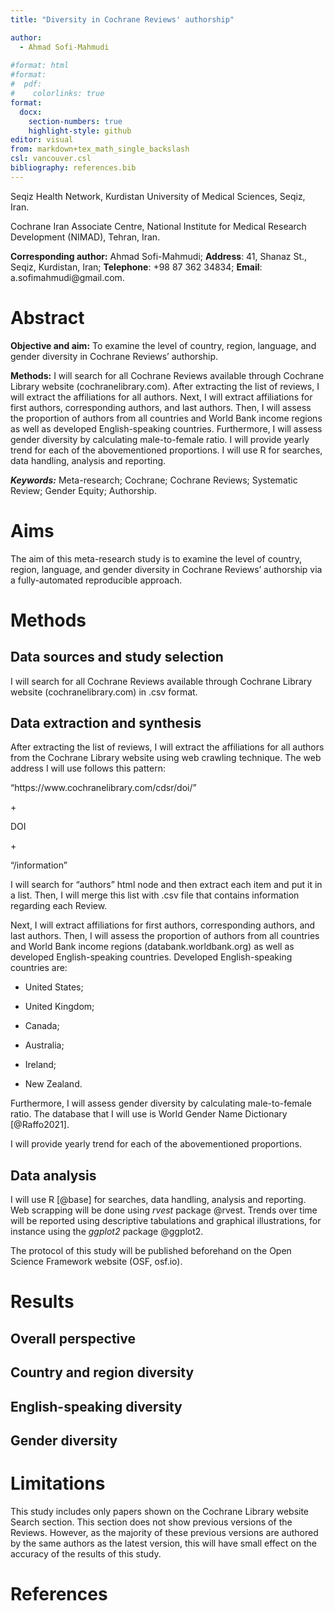 ```yaml
---
title: "Diversity in Cochrane Reviews' authorship"

author:
  - Ahmad Sofi-Mahmudi
  
#format: html
#format:
#  pdf:
#    colorlinks: true
format:
  docx:
    section-numbers: true
    highlight-style: github
editor: visual
from: markdown+tex_math_single_backslash
csl: vancouver.csl
bibliography: references.bib
---
```


Seqiz Health Network, Kurdistan University of Medical Sciences, Seqiz, Iran.

Cochrane Iran Associate Centre, National Institute for Medical Research Development (NIMAD), Tehran, Iran.

**Corresponding author:** Ahmad Sofi-Mahmudi; **Address**: 41, Shanaz St., Seqiz, Kurdistan, Iran; **Telephone**: +98 87 362 34834; **Email**: a.sofimahmudi\@gmail.com.

# Abstract

**Objective and aim:** To examine the level of country, region, language, and gender diversity in Cochrane Reviews' authorship.

**Methods:** I will search for all Cochrane Reviews available through Cochrane Library website (cochranelibrary.com). After extracting the list of reviews, I will extract the affiliations for all authors. Next, I will extract affiliations for first authors, corresponding authors, and last authors. Then, I will assess the proportion of authors from all countries and World Bank income regions as well as developed English-speaking countries. Furthermore, I will assess gender diversity by calculating male-to-female ratio. I will provide yearly trend for each of the abovementioned proportions. I will use R for searches, data handling, analysis and reporting.

***Keywords:*** Meta-research; Cochrane; Cochrane Reviews; Systematic Review; Gender Equity; Authorship.

# Aims

The aim of this meta-research study is to examine the level of country, region, language, and gender diversity in Cochrane Reviews' authorship via a fully-automated reproducible approach.

# Methods

## Data sources and study selection

I will search for all Cochrane Reviews available through Cochrane Library website (cochranelibrary.com) in .csv format.

## Data extraction and synthesis

After extracting the list of reviews, I will extract the affiliations for all authors from the Cochrane Library website using web crawling technique. The web address I will use follows this pattern:

"https://www.cochranelibrary.com/cdsr/doi/"

\+

DOI

\+

"/information"

I will search for "authors" html node and then extract each item and put it in a list. Then, I will merge this list with .csv file that contains information regarding each Review.

Next, I will extract affiliations for first authors, corresponding authors, and last authors. Then, I will assess the proportion of authors from all countries and World Bank income regions (databank.worldbank.org) as well as developed English-speaking countries. Developed English-speaking countries are:

-   United States;

-   United Kingdom;

-   Canada;

-   Australia;

-   Ireland;

-   New Zealand.

Furthermore, I will assess gender diversity by calculating male-to-female ratio. The database that I will use is World Gender Name Dictionary [@Raffo2021].

I will provide yearly trend for each of the abovementioned proportions.

## Data analysis

I will use R [@base] for searches, data handling, analysis and reporting. Web scrapping will be done using *rvest* package @rvest. Trends over time will be reported using descriptive tabulations and graphical illustrations, for instance using the *ggplot2* package @ggplot2.

The protocol of this study will be published beforehand on the Open Science Framework website (OSF, osf.io).

# Results

## Overall perspective

## Country and region diversity

## English-speaking diversity

## Gender diversity

# Limitations

This study includes only papers shown on the Cochrane Library website Search section. This section does not show previous versions of the Reviews. However, as the majority of these previous versions are authored by the same authors as the latest version, this will have small effect on the accuracy of the results of this study.

# References
